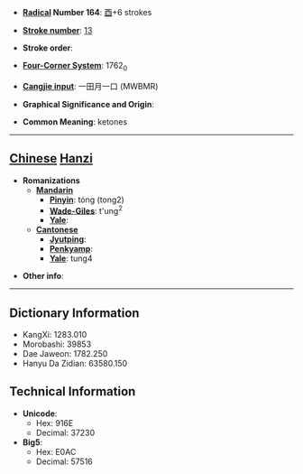 * '''[[Wiktionary:Chinese radical index| Radical]] Number 164''': [[Wiktionary:Chinese radical index 酉|酉]]+6 strokes

* '''[[Wiktionary:Chinese total strokes index|Stroke number]]''': [[Wiktionary:Chinese total strokes index 13|13]]

* '''Stroke order''': 

* '''[[Wiktionary:Chinese four corner index|Four-Corner System]]''': 1762<sub>0</sub>

* '''[[Wiktionary:Chinese Cangjie index|Cangjie input]]''': 一田月一口 (MWBMR)

* '''Graphical Significance and Origin''': 

* '''Common Meaning''': ketones

----

== [[Chinese]] [[Hanzi]] ==

* '''Romanizations'''
** '''[[Mandarin]]'''
*** '''[[Pinyin]]''': tóng (tong2)
*** '''[[Wade-Giles]]''': t'ung<sup>2</sup>
*** '''[[Yale]]''': 
** '''[[Cantonese]]'''
*** '''[[Jyutping]]''':
*** '''[[Penkyamp]]''': 
*** '''[[Yale]]''': tung4

* '''Other info''': 

----

== Dictionary Information ==

* KangXi: 1283.010
* Morobashi: 39853
* Dae Jaweon: 1782.250
* Hanyu Da Zidian: 63580.150

== Technical Information ==

* '''Unicode''':
** Hex: 916E
** Decimal: 37230
* '''Big5''':
** Hex: E0AC
** Decimal: 57516